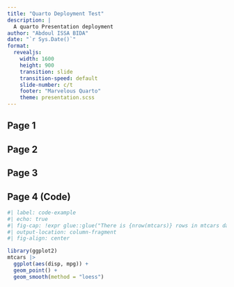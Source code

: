 ```yaml
---
title: "Quarto Deployment Test"
description: |
  A quarto Presentation deployment
author: "Abdoul ISSA BIDA"
date: "`r Sys.Date()`"
format: 
  revealjs: 
    width: 1600
    height: 900
    transition: slide
    transition-speed: default
    slide-number: c/t
    footer: "Marvelous Quarto"
    theme: presentation.scss
---
```


## Page 1

## Page 2

## Page 3

## Page 4 (Code)

```r
#| label: code-example 
#| echo: true
#| fig-cap: !expr glue::glue("There is {nrow(mtcars)} rows in mtcars dataset")
#| output-location: column-fragment
#| fig-align: center

library(ggplot2)
mtcars |> 
  ggplot(aes(disp, mpg)) + 
  geom_point() + 
  geom_smooth(method = "loess")
```

